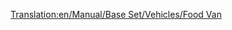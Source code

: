 [[Translation:en/Manual/Base Set/Vehicles/Food Van]]
{{pl/wagony|Picture=[[File:en/Foodvan.png]]
|NormalCost=£1,119 ($2,238)
|NormalWeight=22 / 47 t
|NormalCapacity=25 ton żywności
|MonoCost="
|MonoWeight=22 / 52 t
|MonoCapacity=30 tonnes of food
|MagCost="
|MagWeight=22 / 54 t
|MagCapacity=32 tonnes of food
|Description=Ten "furgon." przewozi żywność z zakładów spożywczych do miast. Dostępne tylko w klimacie tropikalnym i arktycznym
}}